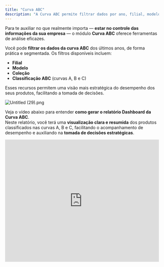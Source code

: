 ```yaml
---
title: "Curva ABC"
description: "A Curva ABC permite filtrar dados por ano, filial, modelo, coleção e categoria A, B ou C."
---
```


Para te auxiliar no que realmente importa — **estar no controle das informações da sua empresa** — o módulo **Curva ABC** oferece ferramentas de análise eficazes.

Você pode **filtrar os dados da curva ABC** dos últimos anos, de forma prática e segmentada. Os filtros disponíveis incluem:

- **Filial**
- **Modelo**
- **Coleção**
- **Classificação ABC** (curvas A, B e C)

Esses recursos permitem uma visão mais estratégica do desempenho dos seus produtos, facilitando a tomada de decisões.

![Untitled (29).png](/images/Untitled\(29\).png)

Veja o vídeo abaixo para entender **como gerar o relatório Dashboard da Curva ABC**.\
Neste relatório, você terá uma **visualização clara e resumida** dos produtos classificados nas curvas A, B e C, facilitando o acompanhamento de desempenho e auxiliando na **tomada de decisões estratégicas**.

<iframe width="100%" height="400" src="https://www.youtube.com/embed/OY-4ORczziY?si=F7CfTeoFjKfi9U-m" title="YouTube video player" frameborder="0" allow="accelerometer; autoplay; clipboard-write; encrypted-media; gyroscope; picture-in-picture; web-share" referrerpolicy="strict-origin-when-cross-origin" allowfullscreen />